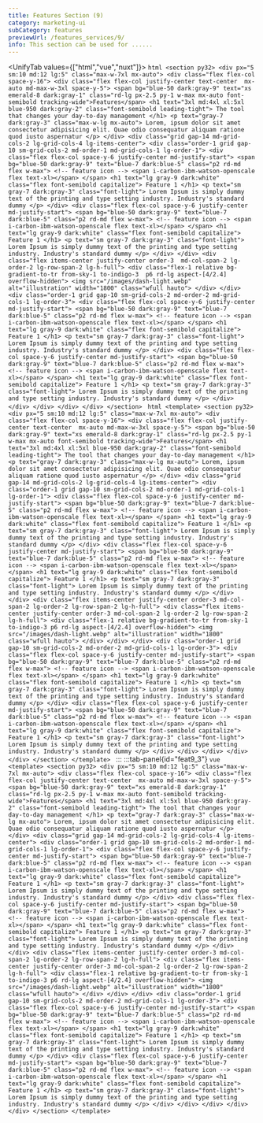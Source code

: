 ```yaml
---
title: Features Section (9)
category: marketing-ui
subCategory: features
previewUrl: /features_services/9/
info: This section can be used for ......
---
```


<UnifyTab values={["html","vue","nuxt"]}>
    <TabPanel value="html">
    ```html
    <section py32>
      <div px="5 sm:10 md:12 lg:5" class="max-w-7xl mx-auto">
        <div class="flex flex-col space-y-16">
          <div class="flex flex-col justify-center text-center  mx-auto md-max-w-3xl space-y-5">
            <span bg="blue-50 dark:gray-9" text="xs emerald-8 dark:gray-1"
              class="rd-lg px-2.5 py-1 w-max mx-auto font-semibold tracking-wide">Features</span>
            <h1 text="3xl md:4xl xl:5xl blue-950 dark:gray-2" class="font-semibold leading-tight">
              The tool that changes your day-to-day management
            </h1>
            <p text="gray-7 dark:gray-3" class="max-w-lg mx-auto">
              Lorem, ipsum dolor sit amet consectetur adipisicing elit. Quae odio consequatur aliquam ratione quod iusto
              aspernatur
            </p>
          </div>
          <div class="grid gap-14 md-grid-cols-2 lg-grid-cols-4 lg-items-center">
            <div class="order-1 grid gap-10 sm-grid-cols-2 md-order-1 md-grid-cols-1 lg-order-1">
              <div class="flex flex-col space-y-6 justify-center md-justify-start">
                <span bg="blue-50 dark:gray-9" text="blue-7 dark:blue-5" class="p2 rd-md flex w-max">
                  <!-- feature icon -->
                  <span i-carbon-ibm-watson-openscale flex text-xl></span>
                </span>
                <h1 text="lg gray-9 dark:white" class="flex font-semibold capitalize">
                  Feature 1
                </h1>
                <p text="sm gray-7 dark:gray-3" class="font-light">
                  Lorem Ipsum is simply dummy text of the printing and type setting industry. Industry's standard dummy
                </p>
              </div>
              <div class="flex flex-col space-y-6 justify-center md-justify-start">
                <span bg="blue-50 dark:gray-9" text="blue-7 dark:blue-5" class="p2 rd-md flex w-max">
                  <!-- feature icon -->
                  <span i-carbon-ibm-watson-openscale flex text-xl></span>
                </span>
                <h1 text="lg gray-9 dark:white" class="flex font-semibold capitalize">
                  Feature 1
                </h1>
                <p text="sm gray-7 dark:gray-3" class="font-light">
                  Lorem Ipsum is simply dummy text of the printing and type setting industry. Industry's standard dummy
                </p>
              </div>
            </div>
            <div class="flex items-center justify-center order-3 
            md-col-span-2 lg-order-2 lg-row-span-2 lg-h-full">
              <div class="flex-1 relative bg-gradient-to-tr from-sky-1 to-indigo-3 
            p6 rd-lg aspect-[4/2.4] overflow-hidden">
                <img src="/images/dash-light.webp" alt="illustration" width="1800" class="wfull hauto">
              </div>
            </div>
            <div class="order-1 grid gap-10 sm-grid-cols-2 md-order-2 md-grid-cols-1 lg-order-3">
              <div class="flex flex-col space-y-6 justify-center md-justify-start">
                <span bg="blue-50 dark:gray-9" text="blue-7 dark:blue-5" class="p2 rd-md flex w-max">
                  <!-- feature icon -->
                  <span i-carbon-ibm-watson-openscale flex text-xl></span>
                </span>
                <h1 text="lg gray-9 dark:white" class="flex font-semibold capitalize">
                  Feature 1
                </h1>
                <p text="sm gray-7 dark:gray-3" class="font-light">
                  Lorem Ipsum is simply dummy text of the printing and type setting industry. Industry's standard dummy
                </p>
              </div>
              <div class="flex flex-col space-y-6 justify-center md-justify-start">
                <span bg="blue-50 dark:gray-9" text="blue-7 dark:blue-5" class="p2 rd-md flex w-max">
                  <!-- feature icon -->
                  <span i-carbon-ibm-watson-openscale flex text-xl></span>
                </span>
                <h1 text="lg gray-9 dark:white" class="flex font-semibold capitalize">
                  Feature 1
                </h1>
                <p text="sm gray-7 dark:gray-3" class="font-light">
                  Lorem Ipsum is simply dummy text of the printing and type setting industry. Industry's standard dummy
                </p>
              </div>
            </div>
          </div>
        </div>
      </div>
    </section>
    ```
    </TabPanel>
    <TabPanel value="vue">
    ```html
    <template>
    <section py32>
        <div px="5 sm:10 md:12 lg:5" class="max-w-7xl mx-auto">
        <div class="flex flex-col space-y-16">
            <div class="flex flex-col justify-center text-center  mx-auto md-max-w-3xl space-y-5">
            <span bg="blue-50 dark:gray-9" text="xs emerald-8 dark:gray-1"
                class="rd-lg px-2.5 py-1 w-max mx-auto font-semibold tracking-wide">Features</span>
            <h1 text="3xl md:4xl xl:5xl blue-950 dark:gray-2" class="font-semibold leading-tight">
                The tool that changes your day-to-day management
            </h1>
            <p text="gray-7 dark:gray-3" class="max-w-lg mx-auto">
                Lorem, ipsum dolor sit amet consectetur adipisicing elit. Quae odio consequatur aliquam ratione quod iusto
                aspernatur
            </p>
            </div>
            <div class="grid gap-14 md-grid-cols-2 lg-grid-cols-4 lg-items-center">
            <div class="order-1 grid gap-10 sm-grid-cols-2 md-order-1 md-grid-cols-1 lg-order-1">
                <div class="flex flex-col space-y-6 justify-center md-justify-start">
                <span bg="blue-50 dark:gray-9" text="blue-7 dark:blue-5" class="p2 rd-md flex w-max">
                    <!-- feature icon -->
                    <span i-carbon-ibm-watson-openscale flex text-xl></span>
                </span>
                <h1 text="lg gray-9 dark:white" class="flex font-semibold capitalize">
                    Feature 1
                </h1>
                <p text="sm gray-7 dark:gray-3" class="font-light">
                    Lorem Ipsum is simply dummy text of the printing and type setting industry. Industry's standard dummy
                </p>
                </div>
                <div class="flex flex-col space-y-6 justify-center md-justify-start">
                <span bg="blue-50 dark:gray-9" text="blue-7 dark:blue-5" class="p2 rd-md flex w-max">
                    <!-- feature icon -->
                    <span i-carbon-ibm-watson-openscale flex text-xl></span>
                </span>
                <h1 text="lg gray-9 dark:white" class="flex font-semibold capitalize">
                    Feature 1
                </h1>
                <p text="sm gray-7 dark:gray-3" class="font-light">
                    Lorem Ipsum is simply dummy text of the printing and type setting industry. Industry's standard dummy
                </p>
                </div>
            </div>
            <div class="flex items-center justify-center order-3 md-col-span-2 lg-order-2 lg-row-span-2 lg-h-full">
                <div class="flex items-center justify-center order-3 md-col-span-2 lg-order-2 lg-row-span-2 lg-h-full">
                <div
                    class="flex-1 relative bg-gradient-to-tr from-sky-1 to-indigo-3 p6 rd-lg aspect-[4/2.4] overflow-hidden">
                    <img src="/images/dash-light.webp" alt="illustration" width="1800" class="wfull hauto">
                </div>
                </div>
            </div>
            <div class="order-1 grid gap-10 sm-grid-cols-2 md-order-2 md-grid-cols-1 lg-order-3">
                <div class="flex flex-col space-y-6 justify-center md-justify-start">
                <span bg="blue-50 dark:gray-9" text="blue-7 dark:blue-5" class="p2 rd-md flex w-max">
                    <!-- feature icon -->
                    <span i-carbon-ibm-watson-openscale flex text-xl></span>
                </span>
                <h1 text="lg gray-9 dark:white" class="flex font-semibold capitalize">
                    Feature 1
                </h1>
                <p text="sm gray-7 dark:gray-3" class="font-light">
                    Lorem Ipsum is simply dummy text of the printing and type setting industry. Industry's standard dummy
                </p>
                </div>
                <div class="flex flex-col space-y-6 justify-center md-justify-start">
                <span bg="blue-50 dark:gray-9" text="blue-7 dark:blue-5" class="p2 rd-md flex w-max">
                    <!-- feature icon -->
                    <span i-carbon-ibm-watson-openscale flex text-xl></span>
                </span>
                <h1 text="lg gray-9 dark:white" class="flex font-semibold capitalize">
                    Feature 1
                </h1>
                <p text="sm gray-7 dark:gray-3" class="font-light">
                    Lorem Ipsum is simply dummy text of the printing and type setting industry. Industry's standard dummy
                </p>
                </div>
            </div>
            </div>
        </div>
        </div>
    </section>
    </template>
    ```
    :::
    :::tab-panel{id="feat9_3"}
    ```vue
    <template>
    <section py32>
        <div px="5 sm:10 md:12 lg:5" class="max-w-7xl mx-auto">
        <div class="flex flex-col space-y-16">
            <div class="flex flex-col justify-center text-center  mx-auto md-max-w-3xl space-y-5">
            <span bg="blue-50 dark:gray-9" text="xs emerald-8 dark:gray-1"
                class="rd-lg px-2.5 py-1 w-max mx-auto font-semibold tracking-wide">Features</span>
            <h1 text="3xl md:4xl xl:5xl blue-950 dark:gray-2" class="font-semibold leading-tight">
                The tool that changes your day-to-day management
            </h1>
            <p text="gray-7 dark:gray-3" class="max-w-lg mx-auto">
                Lorem, ipsum dolor sit amet consectetur adipisicing elit. Quae odio consequatur aliquam ratione quod iusto
                aspernatur
            </p>
            </div>
            <div class="grid gap-14 md-grid-cols-2 lg-grid-cols-4 lg-items-center">
            <div class="order-1 grid gap-10 sm-grid-cols-2 md-order-1 md-grid-cols-1 lg-order-1">
                <div class="flex flex-col space-y-6 justify-center md-justify-start">
                <span bg="blue-50 dark:gray-9" text="blue-7 dark:blue-5" class="p2 rd-md flex w-max">
                    <!-- feature icon -->
                    <span i-carbon-ibm-watson-openscale flex text-xl></span>
                </span>
                <h1 text="lg gray-9 dark:white" class="flex font-semibold capitalize">
                    Feature 1
                </h1>
                <p text="sm gray-7 dark:gray-3" class="font-light">
                    Lorem Ipsum is simply dummy text of the printing and type setting industry. Industry's standard dummy
                </p>
                </div>
                <div class="flex flex-col space-y-6 justify-center md-justify-start">
                <span bg="blue-50 dark:gray-9" text="blue-7 dark:blue-5" class="p2 rd-md flex w-max">
                    <!-- feature icon -->
                    <span i-carbon-ibm-watson-openscale flex text-xl></span>
                </span>
                <h1 text="lg gray-9 dark:white" class="flex font-semibold capitalize">
                    Feature 1
                </h1>
                <p text="sm gray-7 dark:gray-3" class="font-light">
                    Lorem Ipsum is simply dummy text of the printing and type setting industry. Industry's standard dummy
                </p>
                </div>
            </div>
            <div class="flex items-center justify-center order-3 md-col-span-2 lg-order-2 lg-row-span-2 lg-h-full">
                <div class="flex items-center justify-center order-3 md-col-span-2 lg-order-2 lg-row-span-2 lg-h-full">
                <div
                    class="flex-1 relative bg-gradient-to-tr from-sky-1 to-indigo-3 p6 rd-lg aspect-[4/2.4] overflow-hidden">
                    <img src="/images/dash-light.webp" alt="illustration" width="1800" class="wfull hauto">
                </div>
                </div>
            </div>
            <div class="order-1 grid gap-10 sm-grid-cols-2 md-order-2 md-grid-cols-1 lg-order-3">
                <div class="flex flex-col space-y-6 justify-center md-justify-start">
                <span bg="blue-50 dark:gray-9" text="blue-7 dark:blue-5" class="p2 rd-md flex w-max">
                    <!-- feature icon -->
                    <span i-carbon-ibm-watson-openscale flex text-xl></span>
                </span>
                <h1 text="lg gray-9 dark:white" class="flex font-semibold capitalize">
                    Feature 1
                </h1>
                <p text="sm gray-7 dark:gray-3" class="font-light">
                    Lorem Ipsum is simply dummy text of the printing and type setting industry. Industry's standard dummy
                </p>
                </div>
                <div class="flex flex-col space-y-6 justify-center md-justify-start">
                <span bg="blue-50 dark:gray-9" text="blue-7 dark:blue-5" class="p2 rd-md flex w-max">
                    <!-- feature icon -->
                    <span i-carbon-ibm-watson-openscale flex text-xl></span>
                </span>
                <h1 text="lg gray-9 dark:white" class="flex font-semibold capitalize">
                    Feature 1
                </h1>
                <p text="sm gray-7 dark:gray-3" class="font-light">
                    Lorem Ipsum is simply dummy text of the printing and type setting industry. Industry's standard dummy
                </p>
                </div>
            </div>
            </div>
        </div>
        </div>
    </section>
    </template>
    ```
    </TabPanel>
</UnifyTab>